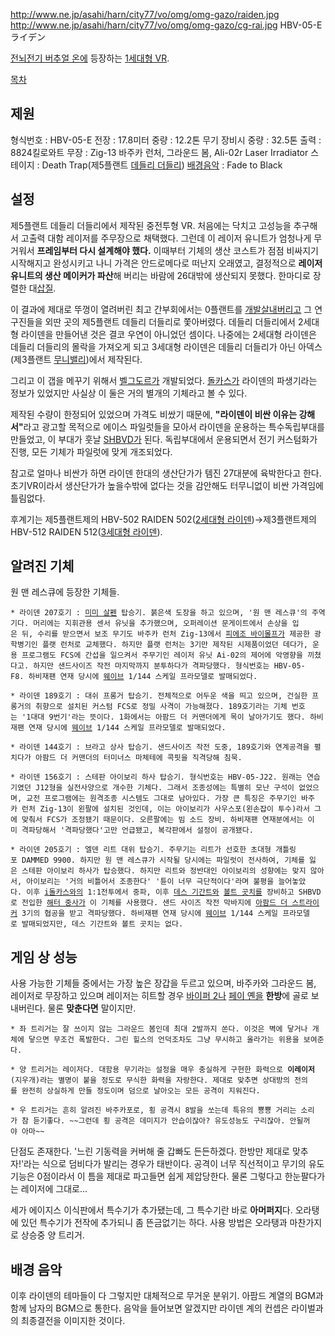 http://www.ne.jp/asahi/harn/city77/vo/omg/omg-gazo/raiden.jpg
http://www.ne.jp/asahi/harn/city77/vo/omg/omg-gazo/cg-rai.jpg
HBV-05-E ライデン

[[전뇌전기 버추얼 온]]에 등장하는 [[1세대형 VR]]. 

[[목차]]

== 제원 ==
형식번호 : HBV-05-E
전장 : 17.8미터
중량 : 12.2톤
무기 장비시 중량 : 32.5톤 
출력 : 8824킬로와트
무장 : Zig-13 바주카 런처, 그라운드 봄, Ali-02r Laser Irradiator
스테이지 : Death Trap(제5플랜트 [[데들리 더들리]])
{{{#!html
<iframe width="200" height="210" src="http://www.youtube.com/embed/sXKztk0SYKY" frameborder="0" allowfullscreen></iframe>
}}}
[[배경음악]] : Fade to Black

== 설정 ==
제5플랜트 데들리 더들리에서 제작된 중전투형 VR. 처음에는 닥치고 고성능을 추구해서 고출력 대함 레이저를 주무장으로 채택했다. 그런데 이 레이저 유니트가 엄청나게 무거워서 '''프레임부터 다시 설계해야 했다.''' 이때부터 기체의 생산 코스트가 점점 비싸지기 시작해지고 완성시키고 나니 가격은 안드로메다로 떠난지 오래였고, 결정적으로 '''레이저 유니트의 생산 메이커가 파산'''해 버리는 바람에 26대밖에 생산되지 못했다. 한마디로 장렬한 대[[삽질]].

이 결과에 제대로 뚜껑이 열려버린 최고 간부회에서는 0플랜트를 [[개발살]]내버리고 그 연구진들을 외딴 곳의 제5플랜트 데들리 더들리로 쫓아버렸다. 데들리 더들리에서 2세대형 라이덴을 만들어낸 것은 결코 우연이 아니었던 셈이다. 나중에는 2세대형 라이덴은 데들리 더들리의 몰락을 가져오게 되고 3세대형 라이덴은 데들리 더들리가 아닌 아덱스(제3플랜트 [[무니밸리]])에서 제작된다.

그리고 이 갭을 메꾸기 위해서 [[벨그도르]]가 개발되었다. [[돌카스]]가 라이덴의 파생기라는 정보가 있었지만 사실상 이 둘은 거의 별개의 기체라고 볼 수 있다.

제작된 수량이 한정되어 있었으며 가격도 비쌌기 때문에, '''"라이덴이 비싼 이유는 강해서"'''라고 광고할 목적으로 에이스 파일럿들을 모아서 라이덴을 운용하는 특수독립부대를 만들었고, 이 부대가 훗날 [[SHBVD]]가 된다. 독립부대에서 운용되면서 전기 커스텀화가 진행, 모든 기체가 파일럿에 맞게 개조되었다.

참고로 얼마나 비싼가 하면 라이덴 한대의 생산단가가 템진 27대분에 육박한다고 한다. 초기VR이라서 생산단가가 높을수밖에 없다는 것을 감안해도 터무니없이 비싼 가격임에 틀림없다.

후계기는 제5플랜트제의 HBV-502 RAIDEN 502([[2세대형 라이덴]])->제3플랜트제의 HBV-512 RAIDEN 512([[3세대형 라이덴]]).

== 알려진 기체 ==
원 맨 레스큐에 등장한 기체들.

 * 라이덴 207호기 : [[미미 살펜]] 탑승기. 붉은색 도장을 하고 있으며, '원 맨 레스큐'의 주역기다. 머리에는 지휘관용 센서 유닛을 추가했으며, 오퍼레이션 문게이트에서 손상을 입은 뒤, 수리를 받으면서 보조 무기도 바주카 런처 Zig-13에서 [[피에조 바이몰프]]가 제공한 광학병기인 플랫 런처로 교체했다. 하지만 플랫 런처는 3기만 제작된 시제품이었던 데다가, 운용 프로그램도 FCS에 간섭을 일으켜서 주무기인 레이저 유닛 Ai-02의 제어에 악영향을 끼쳤다고. 하지만 샌드사이즈 작전 마지막까지 분투하다가 격파당했다. 형식번호는 HBV-05-F8. 하비재팬 연재 당시에 [[웨이브]] 1/144 스케일 프라모델로 발매되었다.

 * 라이덴 189호기 : 대쉬 프롱거 탑승기. 전체적으로 어두운 색을 띄고 있으며, 건실한 프롱거의 취향으로 설치된 커스텀 FCS로 정밀 사격이 가능해졌다. 189호기라는 기체 번호는 '1대대 9번기'라는 뜻이다. 1화에서는 아팜드 더 커맨더에게 목이 날아가기도 했다. 하비재팬 연재 당시에 [[웨이브]] 1/144 스케일 프라모델로 발매되었다.

 * 라이덴 144호기 : 브라고 상사 탑승기. 샌드사이즈 작전 도중, 189호기와 연계공격을 펼치다가 아팜드 더 커맨더의 터미너스 마체테에 콕핏을 직격당해 침묵.

 * 라이덴 156호기 : 스테판 아이보리 하사 탑승기. 형식번호는 HBV-05-J22. 원래는 연습기였던 J12형을 실전사양으로 개수한 기체다. 그래서 조종성에는 특별히 모난 구석이 없었으며, 교전 프로그램에는 원격조종 시스템도 그대로 남아있다. 가장 큰 특징은 주무기인 바주카 런처 Zig-13이 왼팔에 설치된 것인데, 이는 아이보리가 사우스포(왼손잡이 투수)라서 그에 맞춰서 FCS가 조정됐기 때문이다. 오른팔에는 빔 소드 장비. 하비재팬 연재분에서는 이미 격파당해서 '격파당했다'고만 언급됐고, 복각판에서 설정이 공개됐다.

 * 라이덴 205호기 : 엘덴 리트 대위 탑승기. 주무기는 리트가 선호한 초대형 개틀링포 DAMMED 9900. 하지만 원 맨 레스큐가 시작될 당시에는 파일럿이 전사하여, 기체를 잃은 스테판 아이보리 하사가 탑승했다. 하지만 리트와 정반대인 아이보리의 성향에는 맞지 않아서, 아이보리는 '거의 비틀어서 조종한다' '튠이 너무 극단적이다'라며 불평을 늘어놓았다. 이후 [[i돌카스]]와의 1:1전투에서 중파, 이후 [[데스 기간트]]와 [[볼트 곳치]]를 장비하고 SHBVD로 전입한 [[해터 중사]]가 이 기체를 사용했다. 샌드 사이즈 작전 막바지에 [[아팜드 더 스트라이커]] 3기의 협공을 받고 격파당했다. 하비재팬 연재 당시에 [[웨이브]] 1/144 스케일 프라모델로 발매되었지만, 데스 기간트와 볼트 곳치는 없다.

== 게임 상 성능 ==
{{{#!html
<embed src="http://www.youtube.com/v/POVm9E6EmCQ&color1=0xb1b1b1&color2=0xcfcfcf&hl=ko&feature=player_embedded&fs=1" type="application/x-shockwave-flash" allowfullscreen="true" allowScriptAccess="always" width="425" height="344"></embed>
}}}
사용 가능한 기체들 중에서는 가장 높은 장갑을 두르고 있으며, 바주카와 그라운드 봄, 레이저로 무장하고 있으며 레이저는 히트할 경우 [[바이퍼 2]]나 [[페이 옌]]을 '''한방'''에 골로 보내버린다. 물론 '''맞춘다면''' 말이지만.

 * 좌 트리거는 잘 쓰이지 않는 그라운드 봄인데 최대 2발까지 쏜다. 이것은 벽에 닿거나 개체에 닿으면 무조건 폭발한다. 그린 힐스의 언덕조차도 그냥 무시하고 올라가는 위용을 보여준다.

 * 양 트리거는 레이저다. 대함용 무기라는 설정을 매우 충실하게 구현한 화력으로 '''이레이저'''(지우개)라는 별명이 붙을 정도로 무식한 화력을 자랑한다. 제대로 맞추면 상대방의 전의를 완전히 상실하게 만들 정도이며 덤으로 날아오는 모든 공격이 지워진다.

 * 우 트리거는 흔히 알려진 바주카포로, 횡 공격시 8발을 쏘는데 특유의 뿅뿅 거리는 소리가 참 듣기좋다. ~~그런데 횡 공격은 데미지가 안습이잖아? 유도성능도 구리잖아. 안될꺼야 아마~~

단점도 존재한다. '느린 기동력을 커버해 줄 갑빠도 든든하겠다. 한방만 제대로 맞추자!'라는 식으로 덤비다가 발리는 경우가 태반이다. 공격이 너무 직선적이고 무기의 유도 기능은 0점이라서 이 틈을 제대로 파고들면 쉽게 제압당한다. 물론 그렇다고 한눈팔다가는 레이저에 그대로...

세가 에이지스 이식판에서 특수기가 추가됐는데, 그 특수기란 바로 '''아머퍼지'''다. 오라탱에 있던 특수기가 전작에 추가되니 좀 뜬금없기는 하다. 사용 방법은 오라탱과 마찬가지로 상승중 양 트리거.

== 배경 음악 ==
이후 라이덴의 테마들이 다 그렇지만 대체적으로 무거운 분위기. 아팜드 계열의 BGM과 함께 남자의 BGM으로 통한다. 음악을 들어보면 알겠지만 라이덴 계의 컨셉은 라이벌과의 최종결전을 이미지한 것이다.
